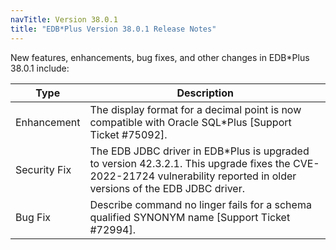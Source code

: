 ```yaml
---
navTitle: Version 38.0.1
title: "EDB*Plus Version 38.0.1 Release Notes"
---
```


New features, enhancements, bug fixes, and other changes in EDB*Plus 38.0.1 include:

| Type         | Description                                                                            |
| ------------ | ---------------------------------------------------------------------------------------| 
| Enhancement  | The display format for a decimal point is now compatible with Oracle SQL*Plus [Support Ticket #75092]. |
| Security Fix | The EDB JDBC driver in EDB*Plus is upgraded to version 42.3.2.1. This upgrade fixes the CVE-2022-21724 vulnerability reported in older versions of the EDB JDBC driver. |
| Bug Fix      | Describe command no linger fails for a schema qualified SYNONYM name [Support Ticket #72994]. |
